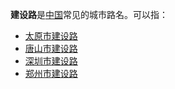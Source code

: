 '''建设路'''是[[中国|中国]]常见的城市路名。可以指：
* [[太原市|太原市]][[建设路_(太原市)|建设路]]
* [[唐山市|唐山市]][[建设路_(唐山市)|建设路]]
* [[深圳市|深圳市]][[建设路_(深圳市)|建设路]]
* [[郑州市|郑州市]][[建设路_(郑州)|建设路]]
{{disambig|Cat=三字路名消歧义}}